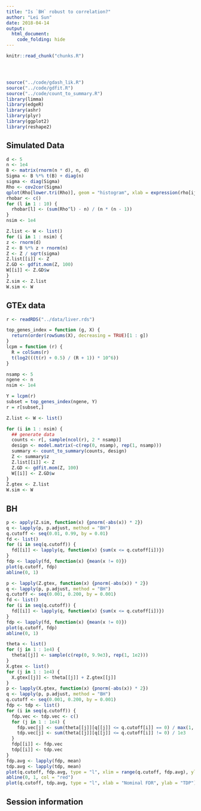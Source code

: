 ```yaml
---
title: "Is `BH` robust to correlation?"
author: "Lei Sun"
date: 2018-04-14
output: 
  html_document:
    code_folding: hide
---
```


<!-- The file analysis/chunks.R contains chunks that define default settings
shared across the workflowr files. -->
```r
knitr::read_chunk("chunks.R")
```

<!-- Update knitr chunk options -->
```r
```

<!-- Insert the date the file was last updated -->
```r
```

<!-- Insert the code version (Git commit SHA1) if Git repository exists and R
 package git2r is installed -->
```r
```

<!-- Add your analysis here -->

```r
source("../code/gdash_lik.R")
source("../code/gdfit.R")
source("../code/count_to_summary.R")
library(limma)
library(edgeR)
library(ashr)
library(plyr)
library(ggplot2)
library(reshape2)
```

## Simulated Data

```r
d <- 5
n <- 1e4
B <- matrix(rnorm(n * d), n, d)
Sigma <- B %*% t(B) + diag(n)
sigma <- diag(Sigma)
Rho <- cov2cor(Sigma)
qplot(Rho[lower.tri(Rho)], geom = "histogram", xlab = expression(rho[ij]))
rhobar <- c()
for (l in 1 : 10) {
  rhobar[l] <- (sum(Rho^l) - n) / (n * (n - 1))
}
nsim <- 1e4
```

```r
Z.list <- W <- list()
for (i in 1 : nsim) {
z <- rnorm(d)
Z <- B %*% z + rnorm(n)
Z <- Z / sqrt(sigma)
Z.list[[i]] <- Z
Z.GD <- gdfit.mom(Z, 100)
W[[i]] <- Z.GD$w
}
Z.sim <- Z.list
W.sim <- W
```

## GTEx data

```r
r <- readRDS("../data/liver.rds")
```

```r
top_genes_index = function (g, X) {
  return(order(rowSums(X), decreasing = TRUE)[1 : g])
}
lcpm = function (r) {
  R = colSums(r)
  t(log2(((t(r) + 0.5) / (R + 1)) * 10^6))
}
```

```r
nsamp <- 5
ngene <- n
nsim <- 1e4
```

```r
Y = lcpm(r)
subset = top_genes_index(ngene, Y)
r = r[subset,]

Z.list <- W <- list()

for (i in 1 : nsim) {
  ## generate data
  counts <- r[, sample(ncol(r), 2 * nsamp)]
  design <- model.matrix(~c(rep(0, nsamp), rep(1, nsamp)))
  summary <- count_to_summary(counts, design)
  Z <- summary$z
  Z.list[[i]] <- Z
  Z.GD <- gdfit.mom(Z, 100)
  W[[i]] <- Z.GD$w
}
Z.gtex <- Z.list
W.sim <- W
```

## BH

```r
p <- apply(Z.sim, function(x) {pnorm(-abs(x)) * 2})
q <- lapply(p, p.adjust, method = "BH")
q.cutoff <- seq(0.01, 0.99, by = 0.01)
fd <- list()
for (i in seq(q.cutoff)) {
  fd[[i]] <- lapply(q, function(x) {sum(x <= q.cutoff[i])})
}
fdp <- lapply(fd, function(x) {mean(x != 0)})
plot(q.cutoff, fdp)
abline(0, 1)

p <- lapply(Z.gtex, function(x) {pnorm(-abs(x)) * 2})
q <- lapply(p, p.adjust, method = "BH")
q.cutoff <- seq(0.001, 0.200, by = 0.001)
fd <- list()
for (i in seq(q.cutoff)) {
  fd[[i]] <- lapply(q, function(x) {sum(x <= q.cutoff[i])})
}
fdp <- lapply(fd, function(x) {mean(x != 0)})
plot(q.cutoff, fdp)
abline(0, 1)

theta <- list()
for (j in 1 : 1e4) {
  theta[[j]] <- sample(c(rep(0, 9.9e3), rep(1, 1e2)))
}
X.gtex <- list()
for (j in 1 : 1e4) {
  X.gtex[[j]] <- theta[[j]] + Z.gtex[[j]]
}
p <- lapply(X.gtex, function(x) {pnorm(-abs(x)) * 2})
q <- lapply(p, p.adjust, method = "BH")
q.cutoff <- seq(0.001, 0.200, by = 0.001)
fdp <- tdp <- list()
for (i in seq(q.cutoff)) {
  fdp.vec <- tdp.vec <- c()
  for (j in 1 : 1e4) {
    fdp.vec[j] <- sum(theta[[j]][q[[j]] <= q.cutoff[i]] == 0) / max(1, length(q[[j]] <= q.cutoff[i]))
    tdp.vec[j] <- sum(theta[[j]][q[[j]] <= q.cutoff[i]] != 0) / 1e3
  }
  fdp[[i]] <- fdp.vec
  tdp[[i]] <- tdp.vec
}
fdp.avg <- lapply(fdp, mean)
tdp.avg <- lapply(tdp, mean)
plot(q.cutoff, fdp.avg, type = "l", xlim = range(q.cutoff, fdp.avg), ylim = range(q.cutoff, fdp.avg), xlab = "Nominal FDR", ylab = "Average FDP")
abline(0, 1, col = "red")
plot(q.cutoff, tdp.avg, type = "l", xlab = "Nominal FDR", ylab = "TDP")
```

## Session information

<!-- Insert the session information into the document -->
```r
```
